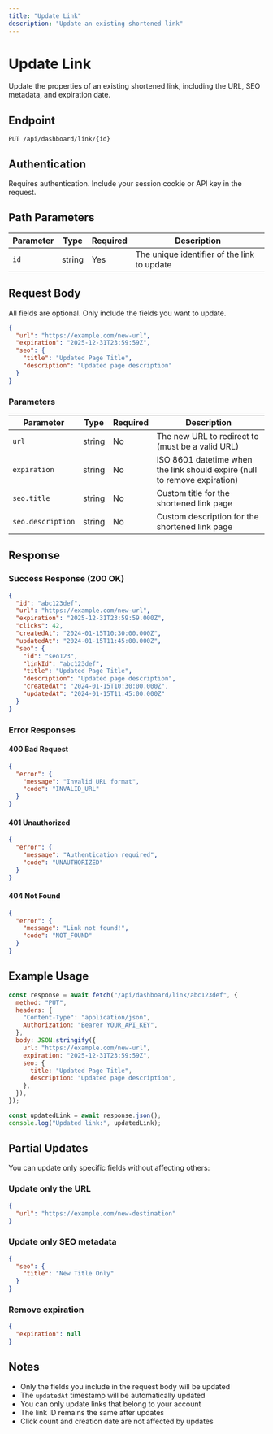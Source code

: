 ```yaml
---
title: "Update Link"
description: "Update an existing shortened link"
---
```


# Update Link

Update the properties of an existing shortened link, including the URL, SEO metadata, and expiration date.

## Endpoint

```
PUT /api/dashboard/link/{id}
```

## Authentication

Requires authentication. Include your session cookie or API key in the request.

## Path Parameters

| Parameter | Type   | Required | Description                                 |
| --------- | ------ | -------- | ------------------------------------------- |
| `id`      | string | Yes      | The unique identifier of the link to update |

## Request Body

All fields are optional. Only include the fields you want to update.

```json
{
  "url": "https://example.com/new-url",
  "expiration": "2025-12-31T23:59:59Z",
  "seo": {
    "title": "Updated Page Title",
    "description": "Updated page description"
  }
}
```

### Parameters

| Parameter         | Type   | Required | Description                                                               |
| ----------------- | ------ | -------- | ------------------------------------------------------------------------- |
| `url`             | string | No       | The new URL to redirect to (must be a valid URL)                          |
| `expiration`      | string | No       | ISO 8601 datetime when the link should expire (null to remove expiration) |
| `seo.title`       | string | No       | Custom title for the shortened link page                                  |
| `seo.description` | string | No       | Custom description for the shortened link page                            |

## Response

### Success Response (200 OK)

```json
{
  "id": "abc123def",
  "url": "https://example.com/new-url",
  "expiration": "2025-12-31T23:59:59.000Z",
  "clicks": 42,
  "createdAt": "2024-01-15T10:30:00.000Z",
  "updatedAt": "2024-01-15T11:45:00.000Z",
  "seo": {
    "id": "seo123",
    "linkId": "abc123def",
    "title": "Updated Page Title",
    "description": "Updated page description",
    "createdAt": "2024-01-15T10:30:00.000Z",
    "updatedAt": "2024-01-15T11:45:00.000Z"
  }
}
```

### Error Responses

#### 400 Bad Request

```json
{
  "error": {
    "message": "Invalid URL format",
    "code": "INVALID_URL"
  }
}
```

#### 401 Unauthorized

```json
{
  "error": {
    "message": "Authentication required",
    "code": "UNAUTHORIZED"
  }
}
```

#### 404 Not Found

```json
{
  "error": {
    "message": "Link not found!",
    "code": "NOT_FOUND"
  }
}
```

## Example Usage

```javascript
const response = await fetch("/api/dashboard/link/abc123def", {
  method: "PUT",
  headers: {
    "Content-Type": "application/json",
    Authorization: "Bearer YOUR_API_KEY",
  },
  body: JSON.stringify({
    url: "https://example.com/new-url",
    expiration: "2025-12-31T23:59:59Z",
    seo: {
      title: "Updated Page Title",
      description: "Updated page description",
    },
  }),
});

const updatedLink = await response.json();
console.log("Updated link:", updatedLink);
```

## Partial Updates

You can update only specific fields without affecting others:

### Update only the URL

```json
{
  "url": "https://example.com/new-destination"
}
```

### Update only SEO metadata

```json
{
  "seo": {
    "title": "New Title Only"
  }
}
```

### Remove expiration

```json
{
  "expiration": null
}
```

## Notes

- Only the fields you include in the request body will be updated
- The `updatedAt` timestamp will be automatically updated
- You can only update links that belong to your account
- The link ID remains the same after updates
- Click count and creation date are not affected by updates
